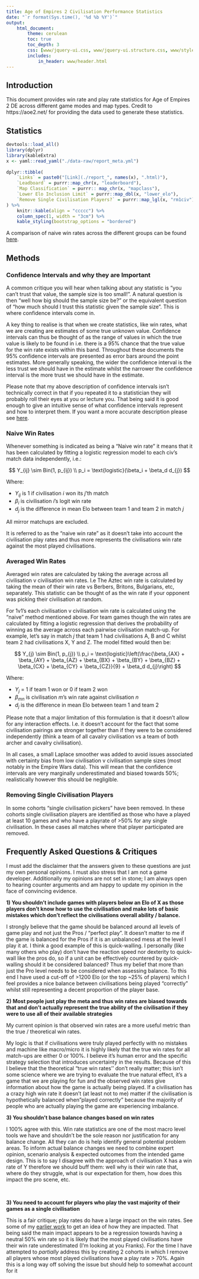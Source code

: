 ```yaml
---
title: Age of Empires 2 Civilisation Performance Statistics
date: "`r format(Sys.time(), '%d %b %Y')`"
output:
    html_document:
        theme: cerulean
        toc: true
        toc_depth: 3
        css: [www/jquery-ui.css, www/jquery-ui.structure.css, www/styles.css, www/jquery-ui.theme.css]
        includes:
            in_header: www/header.html
---
```

 
 
 
## Introduction
 
This document provides win rate and play rate statistics for Age of Empires 2
DE across different game modes and map types. Credit to
https://aoe2.net/ for providing the data used to generate these statistics.
 
## Statistics
 
 
```r
devtools::load_all()
library(dplyr)
library(kableExtra)
x <- yaml::read_yaml("./data-raw/report_meta.yml")
 
dplyr::tibble(
    `Links` = paste0("[Link](./report_", names(x), ".html)"),
    `Leadboard` = purrr::map_chr(x, "leaderboard"),
    `Map Classification` = purrr:: map_chr(x, "mapclass"),
    `Lower Elo Inclusion Limit` = purrr::map_dbl(x, "lower_elo"),
    `Remove Single Civilisation Players?` = purrr::map_lgl(x, "rm1civ") %>% lgl_to_char
) %>%
    knitr::kable(align = "ccccc") %>% 
    column_spec(1, width = "3cm") %>% 
    kable_styling(bootstrap_options = "bordered")
```
 
 
A comparison of naive win rates across the different groups can be found [here](./cross.html).
 
 
## Methods
 
### Confidence Intervals and why they are Important
 
A common critique you will hear when talking about any statistic is "you can't trust that value, the sample size is too small!". A natural question is then "well how big should the sample size be?" or the equivalent question of "how much should I trust this statistic given the sample size". This is where confidence intervals come in.
 
A key thing to realise is that when we create statistics, like win rates, what we are creating are estimates of some true unknown value. Confidence intervals can thus be thought of as the range of values in which the true value is likely to be found in i.e. there is a 95% chance that the true value for the win rate exists within this band. Throughout these documents the 95% confidence intervals are presented as error bars around the point estimates. More generally speaking, the wider the confidence interval is the less trust we should have in the estimate whilst the narrower the confidence interval is the more trust we should have in the estimate.
 
Please note that my above description of confidence intervals isn't technically correct in that if you repeated it to a statistician they will probably roll their eyes at you or lecture you. That being said it is good enough to give an intuitive sense of what confidence intervals represent and how to interpret them. If you want a more accurate description please see [here](https://www.census.gov/programs-surveys/saipe/guidance/confidence-intervals.html).
 
### Naive Win Rates
 
Whenever something is indicated as being a "Naive win rate" it means that it has been calculated by fitting a logistic regression model to each civ's match data independently, i.e.:
 
$$
Y_{ij} \sim Bin(1, p_{ij}) \\
p_i = \text{logistic}(\beta_i +  \beta_d d_{j})
$$
 
Where:
 
- $Y_{ij}$ is 1 if civilisation $i$ won its $j$'th match
- $\beta_i$ is civilisation $i$'s logit win rate
- $d_j$ is the difference in mean Elo between team 1 and team 2 in match $j$
 
All mirror matchups are excluded.
 
It is referred to as the "naive win rate" as it doesn't take into account the civilisation play rates and thus more represents the civilisations win rate against the most played civilisations.
 
### Averaged Win Rates
 
 
Averaged win rates are calculated by taking the average across all civilisation v civilisation win rates.
I.e The Aztec win rate is calculated by taking the mean of their win rate vs Berbers, Britons, Bulgarians, etc, separately. This statistic can be thought of as the win rate if your opponent was picking their civilisation at random.
 
For 1v1's each civilisation v civilisation win rate is calculated using the "naive" method mentioned above. For team games though the win rates are calculated by fitting a logistic regression that derives the probability of winning as the average across each pairwise civilisation match-up.  For example, let's say in match $j$ that team 1 had civilisations A, B and C whilst team 2 had civilisations X, Y and Z. The model fitted would then be:
 
$$
Y_{j} \sim Bin(1, p_{j}) \\
p_i = \text{logistic}\left(\frac{\beta_{AX} + \beta_{AY} + \beta_{AZ} + \beta_{BX} + \beta_{BY} + \beta_{BZ} + \beta_{CX} + \beta_{CY} + \beta_{CZ}}{9} +  \beta_d d_{j}\right)
$$
 
Where:
 
- $Y_j$ = 1 if team 1 won or 0 if team 2 won
- $\beta_{mn}$ is civilisation $m$'s win rate against civilisation $n$
- $d_j$ is the difference in mean Elo between team 1 and team 2
 
Please note that a major limitation of this formulation is that it doesn't allow for any interaction effects. I.e. it doesn't account for the fact that some civilisation pairings are stronger together than if they were to be considered independently (think a team of all cavalry civilisation vs a team of both archer and cavalry civilisation).
 
In all cases, a small Laplace smoother was added to avoid issues associated with certainty bias from low civilisation v civilisation sample sizes (most notably in the Empire Wars data). This will mean that the confidence intervals are very marginally underestimated and biased towards 50%; realistically however this should be negligible.
 
### Removing Single Civilisation Players
 
In some cohorts "single civilisation pickers" have been removed. In these cohorts single civilisation players are identified as those who have a played at least 10 games and who have a playrate of >50% for any single civilisation. In these cases all matches where that player participated are removed.
 
 
## Frequently Asked Questions & Critiques
 
I must add the disclaimer that the answers given to these questions are just my own personal opinions. I must also stress that I am not a game developer. Additionally my opinions are not set in stone; I am always open to hearing counter arguments and am happy to update my opinion in the face of convincing evidence.
 
 
**1) You shouldn't include games with players below an Elo of X as those players don't know how to use the civilisation and make lots of basic mistakes which don't reflect the civilisations overall ability / balance.**
 
I strongly believe that the game should be balanced around all levels of game play and not just the Pros / "perfect play". It doesn't matter to me if the game is balanced for the Pros if it is an unbalanced mess at the level I play it at. I think a good example of this is quick-walling. I personally (like many others who play) don't have the reaction speed nor dexterity to quick-wall like the pros do, so if a unit can be effectively countered by quick-walling should it be considered balanced? Thus my belief that more than just the Pro level needs to be considered when assessing balance. To this end I have used a cut-off of >1200 Elo (or the top ~25% of players) which I feel provides a nice balance between civilisations being played "correctly" whilst still representing a decent proportion of the player base.
 
 
**2) Most people just play the meta and thus win rates are biased towards that and don't actually represent the true ability of the civilisation if they were to use all of their available strategies**
 
My current opinion is that observed win rates are a more useful metric than the true / theoretical win rates.
 
My logic is that if civilisations were truly played perfectly with no mistakes and machine like macro/micro it is highly likely that the true win rates for all match-ups are either 0 or 100%. I believe it's human error and the specific strategy selection that introduces uncertainty in the results. Because of this I believe that the theoretical "true win rates'' don't really matter; this isn't some science where we are trying to evaluate the true natural effect, it's a game that we are playing for fun and the observed win rates give information about how the game is actually being played. If a civilisation has a crazy high win rate it doesn't (at least not to me) matter if the civilisation is hypothetically balanced when "played correctly" because the majority of people who are actually playing the game are experiencing imbalance.
 
 
**3) You shouldn't base balance changes based on win rates**
 
I 100% agree with this. Win rate statistics are one of the most macro level tools we have and shouldn't be the sole reason nor justification for any balance change. All they can do is help identify general potential problem areas. To inform actual balance changes we need to combine expert opinion, scenario analysis & expected outcomes from the intended game design. This is to say I disagree with the approach of civilisation X has a win rate of Y therefore we should buff them: well why is their win rate that, where do they struggle, what is our expectation for them, how does this impact the pro scene, etc.
 
 
<br/>
 
**3) You need to account for players who play the vast majority of their games as a single civilisation**
 
This is a fair critique; play rates do have a large impact on the win rates. See some of my [earlier work](https://www.reddit.com/r/aoe2/comments/pl4jpz/a_brief_look_at_the_impact_of_civ_picking_on_win/) to get an idea of how they are impacted. That being said the main impact appears to be a regression towards having a neutral 50% win rate so it is likely that the most played civilisations have their win rate underestimated (I'm looking at you Franks). For the time I have attempted to *partially* address this by creating 2 cohorts in which I remove all players whose most played civilisations have a play rate > 70%.
Again this is a long way off solving the issue but should help to somewhat account for it
 
<br/>
<br/>
 
 
 
 
 

